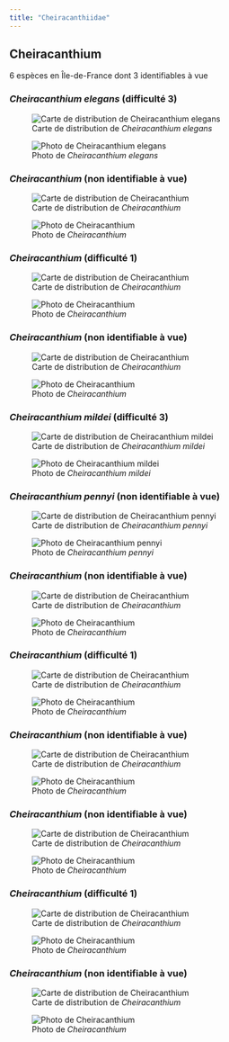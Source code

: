 ```yaml
---
title: "Cheiracanthiidae"
---
```




## Cheiracanthium

6 espèces en Île-de-France dont 3 identifiables à vue



### *Cheiracanthium elegans* (difficulté 3)

![Carte de distribution de *Cheiracanthium elegans*](https://asfra.fr/Site/User_pages/Atlas/LR_ASFRA_Cheiracanthiidae_Cheiracanthium%20elegans_2022-03-10.jpeg)

![Photo de *Cheiracanthium elegans*](chemin/vers/photo.jpg)



### *Cheiracanthium* (non identifiable à vue)

![Carte de distribution de *Cheiracanthium*](https://asfra.fr/Site/User_pages/Atlas/LR_ASFRA_Cheiracanthiidae_Cheiracanthium_2022-03-10.jpeg)

![Photo de *Cheiracanthium*](chemin/vers/photo.jpg)

 

### *Cheiracanthium* (difficulté 1)

![Carte de distribution de *Cheiracanthium*](https://asfra.fr/Site/User_pages/Atlas/LR_ASFRA_Cheiracanthiidae_Cheiracanthium_2022-03-10.jpeg)

![Photo de *Cheiracanthium*](chemin/vers/photo.jpg)

 

### *Cheiracanthium* (non identifiable à vue)

![Carte de distribution de *Cheiracanthium*](https://asfra.fr/Site/User_pages/Atlas/LR_ASFRA_Cheiracanthiidae_Cheiracanthium_2022-03-10.jpeg)

![Photo de *Cheiracanthium*](chemin/vers/photo.jpg)



### *Cheiracanthium mildei* (difficulté 3)

![Carte de distribution de *Cheiracanthium mildei*](https://asfra.fr/Site/User_pages/Atlas/LR_ASFRA_Cheiracanthiidae_Cheiracanthium%20mildei_2022-03-10.jpeg)

![Photo de *Cheiracanthium mildei*](chemin/vers/photo.jpg)



### *Cheiracanthium pennyi* (non identifiable à vue)

![Carte de distribution de *Cheiracanthium pennyi*](https://asfra.fr/Site/User_pages/Atlas/LR_ASFRA_Cheiracanthiidae_Cheiracanthium%20pennyi_2022-03-10.jpeg)

![Photo de *Cheiracanthium pennyi*](chemin/vers/photo.jpg)



### *Cheiracanthium* (non identifiable à vue)

![Carte de distribution de *Cheiracanthium*](https://asfra.fr/Site/User_pages/Atlas/LR_ASFRA_Cheiracanthiidae_Cheiracanthium_2022-03-10.jpeg)

![Photo de *Cheiracanthium*](chemin/vers/photo.jpg)

 

### *Cheiracanthium* (difficulté 1)

![Carte de distribution de *Cheiracanthium*](https://asfra.fr/Site/User_pages/Atlas/LR_ASFRA_Cheiracanthiidae_Cheiracanthium_2022-03-10.jpeg)

![Photo de *Cheiracanthium*](chemin/vers/photo.jpg)

 

### *Cheiracanthium* (non identifiable à vue)

![Carte de distribution de *Cheiracanthium*](https://asfra.fr/Site/User_pages/Atlas/LR_ASFRA_Cheiracanthiidae_Cheiracanthium_2022-03-10.jpeg)

![Photo de *Cheiracanthium*](chemin/vers/photo.jpg)



### *Cheiracanthium* (non identifiable à vue)

![Carte de distribution de *Cheiracanthium*](https://asfra.fr/Site/User_pages/Atlas/LR_ASFRA_Cheiracanthiidae_Cheiracanthium_2022-03-10.jpeg)

![Photo de *Cheiracanthium*](chemin/vers/photo.jpg)

 

### *Cheiracanthium* (difficulté 1)

![Carte de distribution de *Cheiracanthium*](https://asfra.fr/Site/User_pages/Atlas/LR_ASFRA_Cheiracanthiidae_Cheiracanthium_2022-03-10.jpeg)

![Photo de *Cheiracanthium*](chemin/vers/photo.jpg)

 

### *Cheiracanthium* (non identifiable à vue)

![Carte de distribution de *Cheiracanthium*](https://asfra.fr/Site/User_pages/Atlas/LR_ASFRA_Cheiracanthiidae_Cheiracanthium_2022-03-10.jpeg)

![Photo de *Cheiracanthium*](chemin/vers/photo.jpg)



